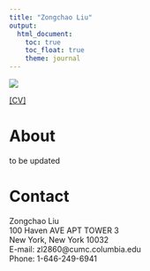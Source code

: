 ```yaml
---
title: "Zongchao Liu"
output: 
  html_document:
    toc: true 
    toc_float: true
    theme: journal
---
```


<img src = "https://encrypted-tbn0.gstatic.com/images?q=tbn:ANd9GcSI7rnS_5mk42R2vOg0QX2BtaW8cyzqcb2UoMtcT4PGQSfHf-RT&s">

[[CV]](./CV-ver. 2019.pdf)

# About

to be updated


# Contact

Zongchao Liu  
100 Haven AVE APT TOWER 3  
New York, New York 10032  
E-mail: zl2860@cumc.columbia.edu  
Phone: 1-646-249-6941